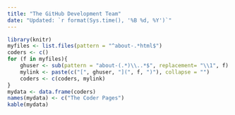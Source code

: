 ```yaml
---
title: "The GitHub Development Team"
date: "Updated: `r format(Sys.time(), '%B %d, %Y')`"
---
```


```r
library(knitr)
myfiles <- list.files(pattern = "^about-.*html$")
coders <- c()
for (f in myfiles){
    ghuser <- sub(pattern = "about-(.*)\\..*$", replacement= "\\1", f)
    mylink <- paste(c("[", ghuser, "](", f, ")"), collapse = "")
    coders <- c(coders, mylink)
}
mydata <- data.frame(coders)
names(mydata) <- c("The Coder Pages")
kable(mydata)
```
